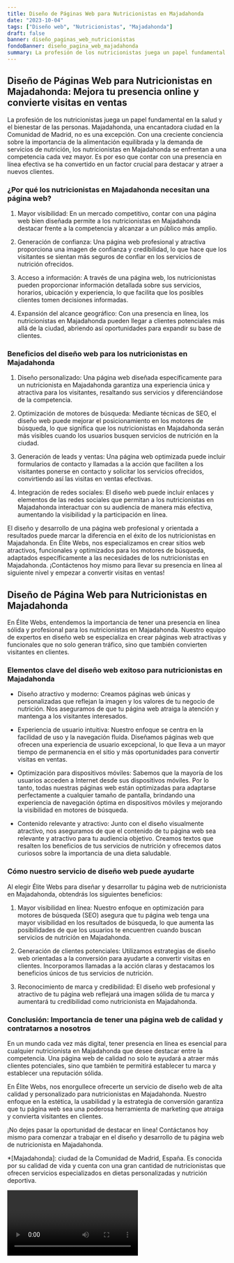 ```yaml
---
title: Diseño de Páginas Web para Nutricionistas en Majadahonda
date: "2023-10-04"
tags: ["Diseño web", "Nutricionistas", "Majadahonda"]
draft: false
banner: diseño_paginas_web_nutricionistas
fondoBanner: diseño_pagina_web_majadahonda
summary: La profesión de los nutricionistas juega un papel fundamental en la salud y el bienestar de las personas. Majadahonda, una encantadora ciudad en la Comunidad de Madrid, no es una excepción. Con una creciente conciencia sobre la importancia de la alimentación equilibrada y la demanda de servicios de nutrición, los nutricionistas en Majadahonda se enfrentan a una competencia cada vez mayor. Es por eso que contar con una presencia en línea efectiva se ha convertido en un factor crucial para destacar y atraer a nuevos clientes.
---
```



## **Diseño de Páginas Web para Nutricionistas en Majadahonda: Mejora tu presencia online y convierte visitas en ventas**

La profesión de los nutricionistas juega un papel fundamental en la salud y el bienestar de las personas. Majadahonda, una encantadora ciudad en la Comunidad de Madrid, no es una excepción. Con una creciente conciencia sobre la importancia de la alimentación equilibrada y la demanda de servicios de nutrición, los nutricionistas en Majadahonda se enfrentan a una competencia cada vez mayor. Es por eso que contar con una presencia en línea efectiva se ha convertido en un factor crucial para destacar y atraer a nuevos clientes.

### **¿Por qué los nutricionistas en Majadahonda necesitan una página web?**

1. Mayor visibilidad: En un mercado competitivo, contar con una página web bien diseñada permite a los nutricionistas en Majadahonda destacar frente a la competencia y alcanzar a un público más amplio.

2. Generación de confianza: Una página web profesional y atractiva proporciona una imagen de confianza y credibilidad, lo que hace que los visitantes se sientan más seguros de confiar en los servicios de nutrición ofrecidos.

3. Acceso a información: A través de una página web, los nutricionistas pueden proporcionar información detallada sobre sus servicios, horarios, ubicación y experiencia, lo que facilita que los posibles clientes tomen decisiones informadas.

4. Expansión del alcance geográfico: Con una presencia en línea, los nutricionistas en Majadahonda pueden llegar a clientes potenciales más allá de la ciudad, abriendo así oportunidades para expandir su base de clientes.

### **Beneficios del diseño web para los nutricionistas en Majadahonda**

1. Diseño personalizado: Una página web diseñada específicamente para un nutricionista en Majadahonda garantiza una experiencia única y atractiva para los visitantes, resaltando sus servicios y diferenciándose de la competencia.

2. Optimización de motores de búsqueda: Mediante técnicas de SEO, el diseño web puede mejorar el posicionamiento en los motores de búsqueda, lo que significa que los nutricionistas en Majadahonda serán más visibles cuando los usuarios busquen servicios de nutrición en la ciudad.

3. Generación de leads y ventas: Una página web optimizada puede incluir formularios de contacto y llamadas a la acción que faciliten a los visitantes ponerse en contacto y solicitar los servicios ofrecidos, convirtiendo así las visitas en ventas efectivas.

4. Integración de redes sociales: El diseño web puede incluir enlaces y elementos de las redes sociales que permitan a los nutricionistas en Majadahonda interactuar con su audiencia de manera más efectiva, aumentando la visibilidad y la participación en línea.

El diseño y desarrollo de una página web profesional y orientada a resultados puede marcar la diferencia en el éxito de los nutricionistas en Majadahonda. En Élite Webs, nos especializamos en crear sitios web atractivos, funcionales y optimizados para los motores de búsqueda, adaptados específicamente a las necesidades de los nutricionistas en Majadahonda. ¡Contáctenos hoy mismo para llevar su presencia en línea al siguiente nivel y empezar a convertir visitas en ventas!

<GifSeo />

<Cta />

## Diseño de Página Web para Nutricionistas en Majadahonda

En Élite Webs, entendemos la importancia de tener una presencia en línea sólida y profesional para los nutricionistas en Majadahonda. Nuestro equipo de expertos en diseño web se especializa en crear páginas web atractivas y funcionales que no solo generan tráfico, sino que también convierten visitantes en clientes.

### Elementos clave del diseño web exitoso para nutricionistas en Majadahonda

- Diseño atractivo y moderno: Creamos páginas web únicas y personalizadas que reflejan la imagen y los valores de tu negocio de nutrición. Nos aseguramos de que tu página web atraiga la atención y mantenga a los visitantes interesados.

- Experiencia de usuario intuitiva: Nuestro enfoque se centra en la facilidad de uso y la navegación fluida. Diseñamos páginas web que ofrecen una experiencia de usuario excepcional, lo que lleva a un mayor tiempo de permanencia en el sitio y más oportunidades para convertir visitas en ventas.

- Optimización para dispositivos móviles: Sabemos que la mayoría de los usuarios acceden a Internet desde sus dispositivos móviles. Por lo tanto, todas nuestras páginas web están optimizadas para adaptarse perfectamente a cualquier tamaño de pantalla, brindando una experiencia de navegación óptima en dispositivos móviles y mejorando la visibilidad en motores de búsqueda.

- Contenido relevante y atractivo: Junto con el diseño visualmente atractivo, nos aseguramos de que el contenido de tu página web sea relevante y atractivo para tu audiencia objetivo. Creamos textos que resalten los beneficios de tus servicios de nutrición y ofrecemos datos curiosos sobre la importancia de una dieta saludable.

### Cómo nuestro servicio de diseño web puede ayudarte

Al elegir Élite Webs para diseñar y desarrollar tu página web de nutricionista en Majadahonda, obtendrás los siguientes beneficios:

1. Mayor visibilidad en línea: Nuestro enfoque en optimización para motores de búsqueda (SEO) asegura que tu página web tenga una mayor visibilidad en los resultados de búsqueda, lo que aumenta las posibilidades de que los usuarios te encuentren cuando buscan servicios de nutrición en Majadahonda.

2. Generación de clientes potenciales: Utilizamos estrategias de diseño web orientadas a la conversión para ayudarte a convertir visitas en clientes. Incorporamos llamadas a la acción claras y destacamos los beneficios únicos de tus servicios de nutrición.

3. Reconocimiento de marca y credibilidad: El diseño web profesional y atractivo de tu página web reflejará una imagen sólida de tu marca y aumentará tu credibilidad como nutricionista en Majadahonda.

### Conclusión: Importancia de tener una página web de calidad y contratarnos a nosotros

En un mundo cada vez más digital, tener presencia en línea es esencial para cualquier nutricionista en Majadahonda que desee destacar entre la competencia. Una página web de calidad no solo te ayudará a atraer más clientes potenciales, sino que también te permitirá establecer tu marca y establecer una reputación sólida.

En Élite Webs, nos enorgullece ofrecerte un servicio de diseño web de alta calidad y personalizado para nutricionistas en Majadahonda. Nuestro enfoque en la estética, la usabilidad y la estrategia de conversión garantiza que tu página web sea una poderosa herramienta de marketing que atraiga y convierta visitantes en clientes.

¡No dejes pasar la oportunidad de destacar en línea! Contáctanos hoy mismo para comenzar a trabajar en el diseño y desarrollo de tu página web de nutricionista en Majadahonda.

\*[Majadahonda]: ciudad de la Comunidad de Madrid, España. Es conocida por su calidad de vida y cuenta con una gran cantidad de nutricionistas que ofrecen servicios especializados en dietas personalizadas y nutrición deportiva.

<Video />

<CtaBot job="Nutricionistas" city="Majadahonda" />

<Gmaps query="Majadahonda+españa+maps" />

